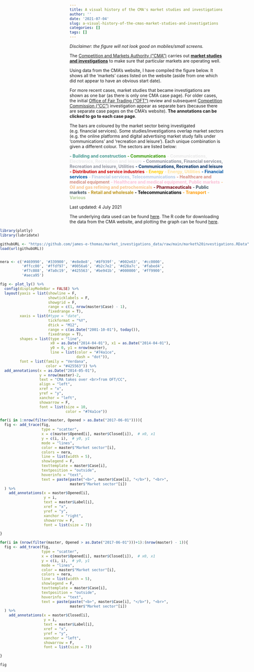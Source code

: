 ---
title: A visual history of the CMA's market studies and investigations
author: ''
date: '2021-07-04'
slug: a-visual-history-of-the-cmas-market-studies-and-investigations
categories: []
tags: []
---

*Disclaimer: the figure will not look good on mobiles/small screens.*

The [Competition and Markets Authority ("CMA")](https://en.wikipedia.org/wiki/Competition_and_Markets_Authority) carries out **[market studies and investigations](https://www.gov.uk/topic/competition/markets)** to make sure that particular markets are operating well.

Using data from the CMA's website, I have compiled the figure below. It shows all the 'markets' cases listed on the website (aside from one which did not appear to have an obvious start date). 

For more recent cases, market studies that became investigations are shown as one bar (as there is only one CMA case page). For older cases, the initial [Office of Fair Trading ("OFT")](https://en.wikipedia.org/wiki/Office_of_Fair_Trading) review and subsequent [Competition Commission ("CC")](https://en.wikipedia.org/wiki/Competition_Commission) investigation appear as separate bars (because there are separate case pages on the CMA's website). **The annotations can be clicked to go to each case page**. 

The bars are coloured by the market sector being investigated (e.g. financial services). Some studies/investigations overlap market sectors (e.g. the online platforms and digital advertising market study falls under 'communications' and 'recreation and leisure'). Each unique combination is given a different colour. The sectors are listed below:

<span style="color: #469990;">**- Building and construction**</span>
<span style="color: #339900;">**- Communications**</span>
<span style="color: #e8e8e8;">**- Communications, Electronics, Recreation and leisure**</span>
<span style="color: #8f939f;">**- Communications, Financial services, Recreation and leisure, Utilities**</span>
<span style="color: #002e63;">**- Communications, Recreation and leisure**</span>
<span style="color: #cc0000;">**- Distribution and service industries**</span>
<span style="color: #ffcc00;">**- Energy**</span>
<span style="color: #ffdf97;">**- Energy, Utilities**</span>
<span style="color: #0056a6;">**- Financial services**</span>
<span style="color: #b2c7e2;">**- Financial services, Telecommunications**</span>
<span style="color: #d28a7c;">**- Healthcare and medical equipment**</span>
<span style="color: #fabed4;">**- Healthcare and medical equipment, Public markets**</span>
<span style="color: #f7c088;">**- Oil and gas refining and petrochemicals**</span>
<span style="color: #7a0c19;">**- Pharmaceuticals**</span>
<span style="color: #425563;">**- Public markets**</span>
<span style="color: #be941b;">**- Retail and wholesale**</span>
<span style="color: #000000;">**- Telecommunications**</span>
<span style="color: #ff9900;">**- Transport**</span>
<span style="color: #aeca95;">**- Various**</span>

Last updated: 4 July 2021

The underlying data used can be found [here](https://github.com/james-e-thomas/market_investigations_data/blob/main/market%20investigations.RData). The R code for downloading the data from the CMA website, and plotting the graph can be found [here](https://github.com/james-e-thomas/market_investigations_data/blob/main/Downloading%20market%20investigation%20data%20and%20plotting%20figure.R).

<style>
div.graph {
  height: 100vh;
  width: 100vw;
  position: relative;
  left: 50%;
  right: 50%;
  margin-left: -50vw;
  margin-right: -50vw;
}
</style>

<div class = "graph">

```{r echo = FALSE, warning = FALSE, message = FALSE, out.width='95%', out.height='100%'}

library(plotly)
library(lubridate)

githubURL <- "https://github.com/james-e-thomas/market_investigations_data/raw/main/market%20investigations.RData"
load(url(githubURL))


nera <- c('#469990', '#339900', '#e8e8e8', '#8f939f', '#002e63', '#cc0000',
          '#ffcc00', '#ffdf97', '#0056a6', '#b2c7e2', '#d28a7c', '#fabed4',
          '#f7c088', '#7a0c19', '#425563', '#be941b', '#000000', '#ff9900',
          '#aeca95')

fig <- plot_ly() %>%
  config(displayModeBar = FALSE) %>%
  layout(yaxis = list(showline = F,
                      showticklabels = F,
                      showgrid = F,
                      range = c(1, nrow(master$Case) - 1),
                      fixedrange = T),
         xaxis = list(#type = "date",
                      tickformat = "%Y",
                      dtick = "M12",
                      range = c(as.Date("2001-10-01"), today()),
                      fixedrange = T),
         shapes = list(type = "line",
                       x0 = as.Date("2014-04-01"), x1 = as.Date("2014-04-01"),
                       y0 = 0, y1 = nrow(master),
                       line = list(color = "#74a1ce",
                                   dash = "dot")),
         font = list(family = "Verdana",
                     color = "#425563")) %>%
  add_annotations(x = as.Date("2014-05-01"),
                  y = nrow(master)-2,
                  text = "CMA takes over <br>from OFT/CC",
                  align = "left",
                  xref = "x",
                  yref = "y",
                  xanchor = "left",
                  showarrow = F,
                  font = list(size = 10,
                              color = "#74a1ce"))

for(i in 1:nrow(filter(master, Opened > as.Date("2017-06-01")))){
  fig <- add_trace(fig,
                   type = "scatter",
                   x = c(master$Opened[i], master$Closed[i]),  # x0, x1
                   y = c(i, i),  # y0, y1
                   mode = "lines",
                   color = master$"Market sector"[i],
                   colors = nera,
                   line = list(width = 5),
                   showlegend = F,
                   texttemplate = master$Case[i],
                   textposition = "outside",
                   hoverinfo = "text",
                   text = paste(paste("<b>", master$Case[i], "</b>"), "<br>",
                                master$"Market sector"[i])
  ) %>%
    add_annotations(x = master$Opened[i],
                    y = i,
                    text = master$Label[i],
                    xref = "x",
                    yref = "y",
                    xanchor = "right",
                    showarrow = F,
                    font = list(size = 7))

}

for(i in (nrow(filter(master, Opened > as.Date("2017-06-01")))+1):(nrow(master) - 1)){
  fig <- add_trace(fig,
                   type = "scatter",
                   x = c(master$Opened[i], master$Closed[i]),  # x0, x1
                   y = c(i, i),  # y0, y1
                   mode = "lines",
                   color = master$"Market sector"[i],
                   colors = nera,
                   line = list(width = 5),
                   showlegend = F,
                   texttemplate = master$Case[i],
                   textposition = "outside",
                   hoverinfo = "text",
                   text = paste(paste("<b>", master$Case[i], "</b>"), "<br>",
                                master$"Market sector"[i])
  ) %>%
    add_annotations(x = master$Closed[i],
                    y = i,
                    text = master$Label[i],
                    xref = "x",
                    yref = "y",
                    xanchor = "left",
                    showarrow = F,
                    font = list(size = 7))

}

fig
```

</div>

